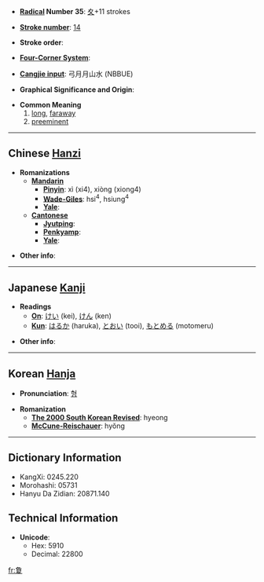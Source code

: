 * '''[[Wiktionary:Chinese radical index| Radical]] Number 35''': [[Wiktionary:Chinese radical index 夊|夊]]+11 strokes

* '''[[Wiktionary:Chinese total strokes index|Stroke number]]''': [[Wiktionary:Chinese total strokes index 14|14]]

* '''Stroke order''': 

* '''[[Wiktionary:Chinese four corner index|Four-Corner System]]''': 

* '''[[Wiktionary:Chinese Cangjie index|Cangjie input]]''': 弓月月山水 (NBBUE)

* '''Graphical Significance and Origin''': 

* '''Common Meaning'''
*#[[long]], [[faraway]]
*# [[preeminent]]

----

== Chinese [[Hanzi]] ==

* '''Romanizations'''
** '''[[Mandarin]]'''
*** '''[[Pinyin]]''': xì (xi4), xiòng (xiong4)
*** '''[[Wade-Giles]]''': hsi<sup>4</sup>, hsiung<sup>4</sup>
*** '''[[Yale]]''': 
** '''[[Cantonese]]'''
*** '''[[Jyutping]]''':
*** '''[[Penkyamp]]''': 
*** '''[[Yale]]''': 

* '''Other info''': 

----

== Japanese [[Kanji]] ==

* '''Readings'''
** '''[[On]]''': [[けい]] (kei), [[けん]] (ken)
** '''[[Kun]]''': [[はるか]] (haruka), [[とおい]] (tooi), [[もとめる]] (motomeru)

* '''Other info''':  

----

== Korean [[Hanja]] ==

* '''Pronunciation''': [[형]]

* '''Romanization'''
** '''[[The 2000 South Korean Revised Romanization|The 2000 South Korean Revised]]''': hyeong
** '''[[McCune-Reischauer]]''': hyŏng

----

== Dictionary Information ==

* KangXi: 0245.220
* Morohashi: 05731
* Hanyu Da Zidian: 20871.140

== Technical Information ==

* '''Unicode''':
** Hex: 5910
** Decimal: 22800

[[fr:夐]]
